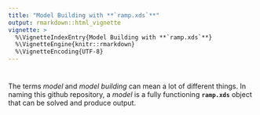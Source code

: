 ```yaml
---
title: "Model Building with **`ramp.xds`**"
output: rmarkdown::html_vignette
vignette: >
  %\VignetteIndexEntry{Model Building with **`ramp.xds`**}
  %\VignetteEngine{knitr::rmarkdown}
  %\VignetteEncoding{UTF-8}
---
```


# 

The terms *model* and *model building* can mean a lot of different things. In naming this github repository, a *model* is a fully functioning **`ramp.xds`** object that can be solved and produce output. 

